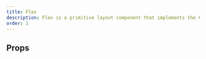 ```yaml
---
title: Flex
description: Flex is a primitive layout component that implements the CSS Flexbox API.
order: 1
---
```



<CodeDocsHeader
  name="@atlaskit/primitives"
  repository="https://bitbucket.org/atlassian/atlassian-frontend-mirror"
  directoryName="primitives"
/>


## Props

<PropsTable heading="" props={ERTFlex} />
